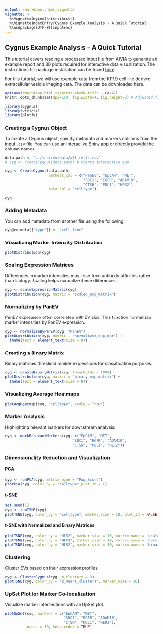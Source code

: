 ```yaml
---
output: rmarkdown::html_vignette
vignette: >
  %\VignetteEngine{knitr::knitr}
  %\VignetteIndexEntry{Cygnus Example Analysis - A Quick Tutorial}
  %\usepackage[UTF-8]{inputenc}
---
```


## Cygnus Example Analysis - A Quick Tutorial

This tutorial covers reading a processed input file from AIVIA to generate an example report and 3D plots required for interactive data visualization. The instructions for package installation can be found <a href=https://yeinchung.github.io/Cygnus/>here</a>.

For this tutorial, we will use example data from the KP1.9 cell line derived extracellular vesicle imaging data. The data can be downloaded here.

```r
options(rmarkdown.html_vignette.check_title = FALSE)
knitr::opts_chunk$set(dpi=150, fig.width=4, fig.height=3) # Adjusted figure size
```

```r
library(Cygnus)
library(viridis)
library(plotly)
```

### Creating a Cygnus Object

To create a Cygnus object, specify metadata and markers columns from the input `.csv` file. You can use an interactive Shiny app or directly provide the column names.

```r
data.path <- "../inst/extdata/all_cells.csv" 
# cyg <- CreateCygnus(data.path) # Starts interactive app

cyg <- CreateCygnus(data.path,
                    markers_col = c("PanEV", "EpCAM", "MET",
                                    "SDC1", "EGFR", "ADAM10",
                                    "CTSH", "PDL1", "HER2"),
                    meta_col = "celltype")

cyg
```

### Adding Metadata

You can add metadata from another file using the following:

```r
cyg@ev_meta[['type']] <- "cell_line"
```

### Visualizing Marker Intensity Distribution

```r
plotDistribution(cyg)
```

### Scaling Expression Matrices

Differences in marker intensities may arise from antibody affinities rather than biology. Scaling helps normalize these differences.

```r
cyg <- scaleExpressionMatrix(cyg)
plotDistribution(cyg, matrix = "scaled_exp_matrix")
```

### Normalizing by PanEV

PanEV expression often correlates with EV size. This function normalizes marker intensities by PanEV expression.

```r
cyg <- normalizeByPanEV(cyg, "PanEV")
plotDistribution(cyg, matrix = "normalized_exp_mat") +
  theme(text = element_text(size = 8))
```

### Creating a Binary Matrix

Binary matrices threshold marker expressions for classification purposes.

```r
cyg <- createBinaryMatrix(cyg, thresholds = 1000)
plotDistribution(cyg, matrix = "binary_exp_matrix") +
  theme(text = element_text(size = 8))
```

### Visualizing Average Heatmaps

```r
plotAvgHeatmap(cyg, "celltype", scale = "row")
```

### Marker Analysis

Highlighting relevant markers for downstream analysis:

```r
cyg <- markRelevantMarkers(cyg, c("EpCAM", "MET",
                               "SDC1", "EGFR", "ADAM10",
                               "CTSH", "PDL1", "HER2"))
```

### Dimensionality Reduction and Visualization

#### PCA
```r
cyg <- runPCA(cyg, matrix_name = "Raw_Score")
plotPCA(cyg, color_by = "celltype",plot_3d = T)
```

#### t-SNE
```r
set.seed(1)
cyg <- runTSNE(cyg)
plotTSNE(cyg, color_by = "celltype", marker_size = 10, plot_3d = FALSE)
```

#### t-SNE with Normalized and Binary Matrices
```r
plotTSNE(cyg, color_by = "HER2", marker_size = 10, matrix_name = 'scaled_exp_matrix')
plotTSNE(cyg, color_by = "HER2", marker_size = 10, matrix_name = 'normalized_exp_mat')
plotTSNE(cyg, color_by = "HER2", marker_size = 10, matrix_name = 'binary_exp_matrix')
```

### Clustering

Cluster EVs based on their expression profiles.

```r
cyg <- ClusterCygnus(cyg, n_clusters = 3)
plotTSNE(cyg, color_by = 'k_means_clusters', marker_size = 10) 
```

### UpSet Plot for Marker Co-localization

Visualize marker intersections with an UpSet plot.

```r
plotUpSet(cyg, markers = c("EpCAM", "MET",
                           "SDC1", "EGFR", "ADAM10",
                           "CTSH", "PDL1", "HER2"), 
          nsets = 10, keep.order = TRUE)
```
